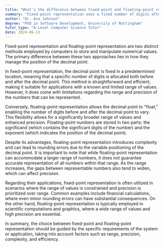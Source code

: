 ```yaml
---
title: "What's the difference between fixed-point and floating-point representation?"
summary: "Fixed-point representation uses a fixed number of digits after the decimal, while floating-point allows variable decimal place positioning."
author: "Dr. Ava Johnson"
degree: "PhD in Software Development, University of Nottingham"
tutor_type: "A-Level Computer Science Tutor"
date: 2024-06-13
---
```


Fixed-point representation and floating-point representation are two distinct methods employed by computers to store and manipulate numerical values. The primary difference between these two approaches lies in how they manage the position of the decimal point.

In fixed-point representation, the decimal point is fixed in a predetermined location, meaning that a specific number of digits is allocated both before and after the decimal point. This method is straightforward and efficient, making it suitable for applications with a known and limited range of values. However, it does come with limitations regarding the range and precision of the numbers that can be represented.

Conversely, floating-point representation allows the decimal point to "float," enabling the number of digits before and after the decimal point to vary. This flexibility allows for a significantly broader range of values and enhanced precision. Floating-point numbers are stored in two parts: the significand (which contains the significant digits of the number) and the exponent (which indicates the position of the decimal point). 

Despite its advantages, floating-point representation introduces complexity and can lead to rounding errors due to the variable positioning of the decimal point. It is important to note that while floating-point representation can accommodate a larger range of numbers, it does not guarantee accurate representation of all numbers within that range. As the range increases, the gaps between representable numbers also tend to widen, which can affect precision.

Regarding their applications, fixed-point representation is often utilized in scenarios where the range of values is constrained and precision is prioritized over range. Common examples include financial calculations, where even minor rounding errors can have substantial consequences. On the other hand, floating-point representation is typically employed in scientific computations and graphics, where a wide range of values and high precision are essential.

In summary, the choice between fixed-point and floating-point representation should be guided by the specific requirements of the system or application, taking into account factors such as range, precision, complexity, and efficiency.
    